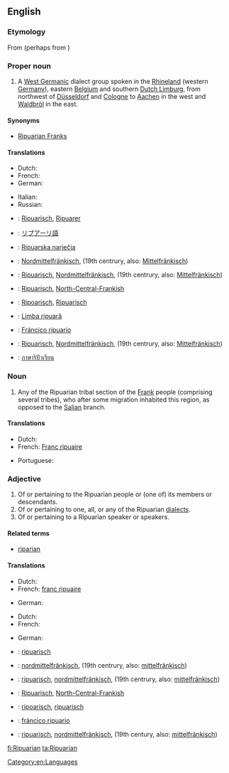==English==
{{wikipedia|Ripuarian Franks}}

===Etymology===
From {{etyl|ML.|en}} {{term|Ripuarius}} (perhaps from {{etyl|la|en}} {{term|ripa||lang=la|river bank}}) {{suffix||an}}
{{wikipedia|Ripuarian (language)}}

===Proper noun===
{{en-proper noun|Ripuarians}}

# A [[West Germanic]] dialect group spoken in the [[Rhineland]] (western [[Germany]]), eastern [[Belgium]] and southern [[Dutch Limburg]], from northwest of [[Düsseldorf]] and [[Cologne]] to [[Aachen]] in the west and [[Waldbröl]] in the east.

====Synonyms====
* {{sense|people}} [[Ripuarian Franks]]

====Translations====
{{trans-top|West Germanic dialect}}
* Dutch: {{t+|nl|Ripuarisch|n}}
* French: {{t+|fr|francique ripuaire}}
* German: {{t-|de|Ripuarisch|n}}
{{trans-mid}}
* Italian: {{t-|it|ripuario|m}}
* Russian: {{t-|ru|Рипуарский язык|m|tr=ripuárskij jazýk}}
{{trans-bottom}}

{{checktrans-top}}
* {{ttbc|bar}}: [[Ripuarisch]], [[Ripuarer]]
* {{ttbc|ja}}: [[リプアーリ語]]
* {{ttbc|sh}}: [[Ripuarska narječja]]
* {{ttbc|de}}: [[Nordmittelfränkisch]], (19th centrury, also: [[Mittelfränkisch]])
* {{ttbc|nds}}: [[Ripuarisch]], [[Nordmittelfränkisch]], (19th centrury, also: [[Mittelfränkisch]])
{{trans-mid}}
* {{ttbc|pdc}}: [[Ripuarisch]], [[North-Central-Frankish]]
* {{ttbc|ksh}}: [[Ripoarisch]], [[Ripuarisch]]
* {{ttbc|ro}}: [[Limba ripuară]]
* {{ttbc|es}}: [[Fráncico ripuario]]
* {{ttbc|gsw}}: [[Ripuarisch]], [[Nordmittelfränkisch]], (19th centrury, also: [[Mittelfränkisch]])
* {{ttbc|th}}: [[ภาษาริปัวเรียน]]
{{trans-bottom}}

===Noun===
{{en-noun}}

# {{context|historical|lang=en}} Any of the Ripuarian tribal section of the [[Frank]] people (comprising several tribes), who after some migration inhabited this region, as opposed to the [[Salian]] branch.

====Translations====
{{trans-top|member of a section of the Frankish people}}
* Dutch: {{t-|nl|Ripuariër|m}}
* French: [[Franc ripuaire]]
{{trans-mid}}
* Portuguese: {{t-|pt|ripuário|m}}
{{trans-bottom}}

===Adjective===
{{en-adj}}

# Of or pertaining to the Ripuarian people or (one of) its members or descendants.
# Of or pertaining to one, all, or any of the Ripuarian [[dialect]]s.
# Of or pertaining to a Ripuarian speaker or speakers.

====Related terms====
* [[riparian]]

====Translations====
{{trans-top|pertaining to a/the tribal Ripuarian(s)}}
* Dutch: {{t+|nl|Ripuarisch}}
* French: [[franc ripuaire]]
{{trans-mid}}
* German: {{t-|de|ripuarisch}}
{{trans-bottom}}

{{trans-top|pertaining to language}}
* Dutch: {{t+|nl|Ripuarisch}}
* French: {{t+|fr|francique ripuaire}}
{{trans-mid}}
* German: {{t-|de|ripuarisch}}
{{trans-bottom}}

{{trans-top|pertaining to Ripuarian speaker(s)}}
{{trans-mid}}
{{trans-bottom}}

{{checktrans-top}}
* {{ttbc|bar}}: [[ripuarisch]]
* {{ttbc|de}}: [[nordmittelfränkisch]], (19th centrury, also: [[mittelfränkisch]])
* {{ttbc|nds}}: [[ripuarisch]], [[nordmittelfränkisch]], (19th centrury, also: [[mittelfränkisch]])
* {{ttbc|pdc}}: [[Ripuarisch]], [[North-Central-Frankish]]
{{trans-mid}}
* {{ttbc|ksh}}: [[ripoarisch]], [[ripuarisch]]
* {{ttbc|es}}: [[fráncico ripuario]]
* {{ttbc|gsw}}: [[ripuarisch]], [[nordmittelfränkisch]], (19th century, also: [[mittelfränkisch]])
{{trans-bottom}}

[[Category:en:Languages]]

[[fi:Ripuarian]]
[[ta:Ripuarian]]